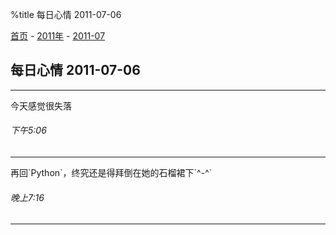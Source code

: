 %title 每日心情 2011-07-06

[[../../../index|首页]] - [[../index|2011年]] - [[index|2011-07]]
==每日心情 2011-07-06==
----
今天感觉很失落
======下午5:06======
----
再回`Python`，终究还是得拜倒在她的石榴裙下`^-^`
======晚上7:16======
----
